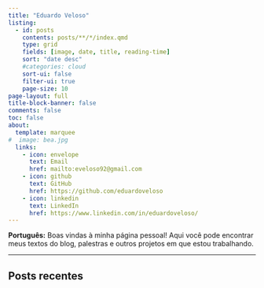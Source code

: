 ```yaml
---
title: "Eduardo Veloso"
listing:
  - id: posts
    contents: posts/**/*/index.qmd
    type: grid
    fields: [image, date, title, reading-time]
    sort: "date desc"
    #categories: cloud
    sort-ui: false
    filter-ui: true
    page-size: 10
page-layout: full
title-block-banner: false
comments: false
toc: false
about:
  template: marquee
#  image: bea.jpg
  links:
    - icon: envelope
      text: Email
      href: mailto:eveloso92@gmail.com
    - icon: github
      text: GitHub
      href: https://github.com/eduardoveloso
    - icon: linkedin
      text: LinkedIn
      href: https://www.linkedin.com/in/eduardoveloso/
---
```


:::{#hero-heading}

**Português:** Boas vindas à minha página pessoal! Aqui você pode encontrar meus textos do blog, palestras e outros projetos em que estou trabalhando.

:::

---

## Posts recentes

::: {#posts}
:::

